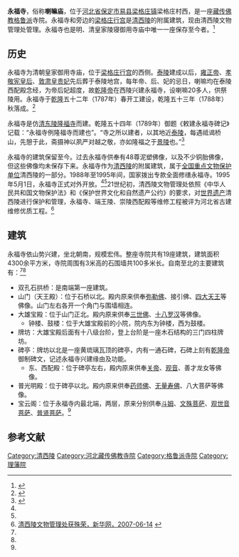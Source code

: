 {{Infobox Tibetan Buddhist monastery
|name = 永福寺
|image = 
|image size = 250px
|alt = 
|caption = 
|t=
|w=
|to = 
|ipa={{IPA|}}
|z=
|thdl=
|e=
|tc=永福寺
|s=永福寺
|p=
|m=
|k=
|pushpin_map = 
|latd =  | latm =  | lats =  | latNS = 
|longd=  | longm= | longs =| longEW = 
|iso_region = 
|map_caption = 
|mapsize = 
|location_country = 中国
|location = {{CHN}}[[河北省|河北省]][[保定市|保定市]][[易县|易县]]
|coordinates_display =
|founded_by = 
|date_founded =
|date_renovated =
|sect = [[格鲁派|格鲁派]]
|mather =
|children =
|dedicated_to = 
|tulku =
|head_lama = 
|head_mgh =
|no._of_monks = 
|architecture = 
|festivals =
|footnotes = 
}}

'''永福寺'''，俗称'''喇嘛庙'''，位于[[河北省|河北省]][[保定市|保定市]][[易县|易县]][[梁格庄镇|梁格庄镇]]梁格庄村西，是一座[[藏传佛教|藏传佛教]][[格鲁派|格鲁派]]寺院。永福寺和旁边的[[梁格庄行宫|梁格庄行宫]]是[[清西陵|清西陵]]的附属建筑，现由清西陵文物管理处管理。永福寺也是明、清皇家陵寝御用寺庙中唯一一座保存至今者。<ref name=xhw1>{{Cite web |url=http://news.xinhuanet.com/ziliao/2003-09/24/content_1097477_2.htm |title=世界文化遗产——明清皇家陵寝，新华网，2003-09-24 |accessdate=2015-01-02 |archive-date=2015-01-02 |archive-url=https://web.archive.org/web/20150102193312/http://news.xinhuanet.com/ziliao/2003-09/24/content_1097477_2.htm |dead-url=no }}</ref>

==历史==
永福寺为清朝皇家御用寺庙，位于[[梁格庄行宫|梁格庄行宫]]的西侧。[[清泰陵|泰陵]]建成以后，[[雍正帝|雍正帝]]、[[孝敬宪皇后|孝敬宪皇后]]、[[敦肃皇贵妃|敦肃皇贵妃]]先后葬于泰陵地宫，每年帝、后、妃的忌日，喇嘛均在泰陵西配殿念经，为帝后妃超度，故[[乾隆帝|乾隆帝]]在西陵兴建永福寺，设喇嘛20多人，供祭陵用。永福寺于[[乾隆|乾隆]]五十二年（1787年）春开工建设，乾隆五十三年（1788年）秋落成。<ref name=xingtai>{{Cite web |url=http://www.xtfj.org/siyuan/hebeisiyuan/baoding/2014/0120/4896.html |title=易县永福寺，邢台佛教网，2014-01-20 |access-date=2015-01-02 |archive-date=2017-09-09 |archive-url=https://web.archive.org/web/20170909130833/http://www.xtfj.org/siyuan/hebeisiyuan/baoding/2014/0120/4896.html |dead-url=no }}</ref>

永福寺是仿[[清东陵|清东陵]][[隆福寺_(蓟县)|隆福寺]]而建。乾隆五十四年（1789年）御题《敕建永福寺碑记》记载：“永福寺例隆福寺而建也”。“寺之所以建者，以其地近[[清泰陵|泰陵]]，每遇祗谒桥山，先憩于此，斋摄神以夙严对越之敬，亦如隆福之于[[清景陵|景陵]]也。”<ref name=tangshan>{{Cite web |url=http://www.tszx.gov.cn/tszxwsw/index.aspx?lanmuid=107&sublanmuid=1071&id=4742 |title=清东陵隆福寺及其行宫，政协唐山文史网，2014-07-09 |accessdate=2015-01-02 |archive-date=2015-01-01 |archive-url=https://web.archive.org/web/20150101182210/http://www.tszx.gov.cn/tszxwsw/index.aspx?lanmuid=107&sublanmuid=1071&id=4742 |dead-url=yes }}</ref>

永福寺的建筑保留至今。过去永福寺供奉有48尊泥塑佛像，以及不少铜胎佛像，但这些佛像均未保存下来。永福寺作为[[清西陵|清西陵]]的附属建筑，属于[[全国重点文物保护单位|全国重点文物保护单位]]清西陵的一部分。1988年至1995年间，国家拨出专款全面修缮永福寺。1995年5月1日，永福寺正式对外开放。<ref name=xingtai/><ref name=xhw1/>21世纪初，清西陵文物管理处依照《中华人民共和国文物保护法》和《保护世界文化和自然遗产公约》的要求，对[[世界遗产|世界遗产]]清西陵进行保护和管理，永福寺、端王陵、崇陵西配殿等维修工程被评为河北省古建维修优质工程。<ref name=xhw>[http://www.he.xinhuanet.com/wenhua/2007-06/14/content_10300386.htm 清西陵文物管理处获殊荣，新华网，2007-06-14] {{webarchive|url=https://web.archive.org/web/20150102071619/http://www.he.xinhuanet.com/wenhua/2007-06/14/content_10300386.htm |date=2015-01-02 }}</ref>

==建筑==
永福寺依山势兴建，坐北朝南，规模宏伟。整座寺院共有19座建筑，建筑面积4300余平方米，寺院周围有3米高的石围墙共100多米长。自南至北的主要建筑有：<ref name=xingtai/><ref name=xhw1/>
*双孔石拱桥：是南端第一座建筑。
*山门（天王殿）：位于石桥以北。殿内原来供奉[[弥勒佛|弥勒佛]]、接引佛、[[四大天王|四大天王]]等佛像。山门左右各开一个角门与围墙相连。
*大雄宝殿：位于山门正北。殿内原来供奉[[三世佛|三世佛]]、[[十八罗汉|十八罗汉]]等佛像。
**钟楼、鼓楼：位于大雄宝殿前的小院，院内东为钟楼，西为鼓楼。
*牌坊：大雄宝殿后面有十八级台阶，登上台阶是一座木石结构的三门四柱牌坊。
*碑亭：牌坊以北是一座黄琉璃瓦顶的碑亭，内有一通石碑，石碑上刻有[[乾隆帝|乾隆帝]]御制碑文，记述永福寺兴建缘由及功能。
**东、西配殿：位于碑亭左右，殿内原来供奉[[关帝|关帝]]、[[观音|观音]]、善才龙女等佛像。
*普光明殿：位于碑亭以北。殿内原来供奉[[药师佛|药师佛]]、[[无量寿佛|无量寿佛]]、八大菩萨等佛像。
*宝云阁：位于永福寺内最北端，两层，原来分别供奉[[斗姆|斗姆]]、[[文殊菩萨|文殊菩萨]]、[[观世音菩萨|观世音菩萨]]、[[普贤菩萨|普贤菩萨]]。<ref name=xingtai/>

==参考文献==
{{reflist}}

[[Category:清西陵|Category:清西陵]]
[[Category:河北藏传佛教寺院|Category:河北藏传佛教寺院]]
[[Category:格鲁派寺院|Category:格鲁派寺院]]
[[Category:理藩院|Category:理藩院]]